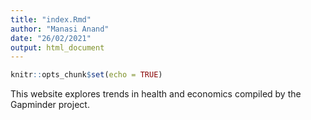 ```yaml
---
title: "index.Rmd"
author: "Manasi Anand"
date: "26/02/2021"
output: html_document
---
```


```r
knitr::opts_chunk$set(echo = TRUE)
```
 
This website explores trends in health and economics compiled by the Gapminder project. 
